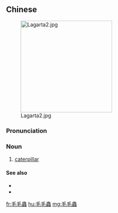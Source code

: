 {{also|毛毛虫}}
==Chinese==
{{zh-forms|s=毛毛虫}}
[[File:Lagarta2.jpg|250px|thumb]]

===Pronunciation===
{{zh-pron
|m=máomaochóng
|c=mou4 mou4 cung4
|cat=n
}}

===Noun===
{{zh-noun|mw=條}}

# [[caterpillar]]

====See also====
* {{zh-l|蝴蝶}}
* {{zh-l|蛾}}

{{zh-cat|Insects}}

[[fr:毛毛蟲]]
[[hu:毛毛蟲]]
[[mg:毛毛蟲]]